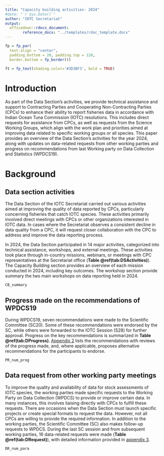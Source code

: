 ```yaml
---
title: "Capacity building activities- 2024"
#date: "`r Sys.Date()`"
author: "IOTC Secretariat"
output:
  officedown::rdocx_document:
        reference_docx: "../templates/rdoc_template.docx"
---
```



```r
fp = fp_par(
  text.align = "center", 
  padding.bottom = 20, padding.top = 120, 
  border.bottom = fp_border())

ft = fp_text(shading.color='#3D3BF3', bold = TRUE)
```


# Introduction

As part of the Data Section's activities, we provide technical assistance and support to Contracting Parties and Cooperating Non-Contracting Parties (CPCs) to enhance their ability to report fisheries data in accordance with Indian Ocean Tuna Commission (IOTC) resolutions. This includes direct requests for assistance from CPCs, as well as requests from the Science Working Groups, which align with the work plan and priorities aimed at improving data related to specific working groups or all species. This paper provides an overview of the Data Section's activities for the year 2024, along with updates on data-related requests from other working parties and progress on recommendations from last Working party on Data Collection and Statistics (WPDCS19).

# Background

## Data section activities

The Data Section of the IOTC Secretariat carried out various activities aimed at improving the quality of data reported by CPCs, particularly concerning fisheries that catch IOTC species. These activities primarily involved direct meetings with CPCs or other organizations interested in IOTC data. In cases where the Secretariat observes a consistent decline in data quality from a CPC, it will request closer collaboration with the CPC to address and improve the data reporting process. 

In 2024, the Data Section participated in 14 major activities, categorized into technical assistance, workshops, and external meetings. These activities took place through in-country missions, webinars, or meetings with CPC representatives at the Secretariat office (**Table \@ref(tab:DSActivities)**). The Capacity Building section provides an overview of each mission conducted in 2024, including key outcomes. The workshop section provide summary the two main workshops on data reporting held in 2024.


```r
CB_summary
```

## Progress made on the recommendations of WPDCS19

During WPDCS19, seven recommendations were made to the Scientific Committee (SC20). Some of these recommendations were endorsed by the SC, while others were forwarded to the IOTC Session (S28) for further approval. Progress on the key recommendations is summarized in **Table \@ref(tab:DProgress)**. [Appendix 2](#RECOM) lists the recommendations with reviews of the progress made, and, where applicable, proposes alternative recommendations for the participants to endorse.

```r
PR_num_prog
```

## Data request from other working party meetings

To improve the quality and availability of data for stock assessments of IOTC species, the working parties made specific requests to the Working Party on Data Collection (WPDCS) to provide or improve certain data. In many instances, this involves liaising directly with CPCs to fulfill these requests. There are occasions when the Data Section must launch specific projects or create special formats to request the data. However, not all CPCs are willing to provide the required information. In addition to the working parties, the Scientific Committee (SC) also makes follow-up requests to WPDCS. During the last SC session and from subsequent working parties, 16 data-related requests were made (**Table \@ref(tab:DRequest)**), with detailed information provided in [appendix 3](#DataAv).

```r
DR_num_para
```




